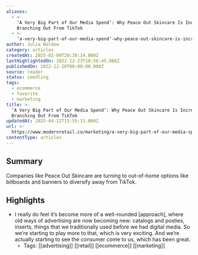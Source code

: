 ```yaml
---
aliases:
  - >-
    ‘A Very Big Part of Our Media Spend’: Why Peace Out Skincare Is Increasingly
    Branching Out From TikTok
  - >-
    ‘a-very-big-part-of-our-media-spend’-why-peace-out-skincare-is-increasingly-branching-out-from-tiktok
author: Julia Waldow
category: articles
createdAt: 2025-02-09T20:38:24.000Z
lastHighlightedOn: 2022-12-23T10:56:45.886Z
publishedOn: 2022-12-20T00:00:00.000Z
source: reader
status: seedling
tags:
  - ecommerce
  - favorite
  - marketing
title: >-
  ‘A Very Big Part of Our Media Spend’: Why Peace Out Skincare Is Increasingly
  Branching Out From TikTok
updatedAt: 2025-04-12T15:55:15.000Z
url: >-
  https://www.modernretail.co/marketing/a-very-big-part-of-our-media-spend-why-peace-out-skincare-is-increasingly-branching-out-from-tiktok/?utm_campaign=mrdis&utm_medium=email&utm_source=mrdaily&utm_content=122022
contentType: articles
---
```

## Summary

Companies like Peace Out Skincare are turning to out-of-home options like billboards and banners to diversify away from TikTok.

## Highlights

- I really do feel it’s become more of a well-rounded [approach], where old ways of advertising are now becoming new: catalogs and posties, inserts, things that we traditionally used before we had digital media. So we’re starting to play more to that, which is very exciting. And we’re actually starting to see the consumer come to us, which has been great.
    - Tags: [[advertising]] [[retail]] [[ecommerce]] [[marketing]]
